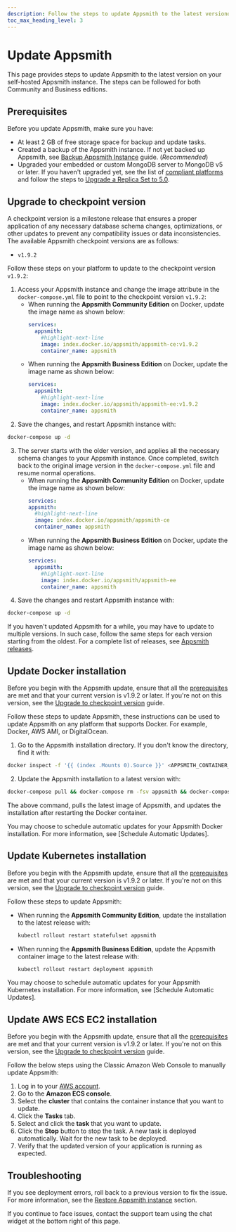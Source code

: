 ```yaml
---
description: Follow the steps to update Appsmith to the latest versionon your self-hosted Appsmith instance.
toc_max_heading_level: 3
---
```



# Update Appsmith

This page provides steps to update Appsmith to the latest version on your self-hosted Appsmith instance. The steps can be followed for both Community and Business editions.

## Prerequisites

Before you update Appsmith, make sure you have:

* At least 2 GB of free storage space for backup and update tasks.
* Created a backup of the Appsmith instance. If not yet backed up Appsmith, see [Backup Appsmith Instance](/getting-started/setup/instance-management/appsmithctl/#backup-instance) guide. (_Recommended_)
* Upgraded your embedded or custom MongoDB server to MongoDB v5 or later. If you haven't upgraded yet, see the list of [compliant platforms](https://www.mongodb.com/docs/manual/administration/production-notes/#platform-support) and follow the steps to [Upgrade a Replica Set to 5.0](https://www.mongodb.com/docs/manual/release-notes/5.0-upgrade-replica-set/).

## Upgrade to checkpoint version

A checkpoint version is a milestone release that ensures a proper application of any necessary database schema changes, optimizations, or other updates to prevent any compatibility issues or data inconsistencies. The available Appsmith checkpoint versions are as follows:

  * `v1.9.2`

Follow these steps on your platform to update to the checkpoint version `v1.9.2`:

1. Access your Appsmith instance and change the image attribute in the `docker-compose.yml` file to point to the checkpoint version `v1.9.2`:
    * When running the **Appsmith Community Edition** on Docker, update the image name as shown below:
        ```yaml
        services:
          appsmith:
            #highlight-next-line
            image: index.docker.io/appsmith/appsmith-ce:v1.9.2
            container_name: appsmith
        ```
    * When running the **Appsmith Business Edition** on Docker, update the image name as shown below:
        ```yaml
        services:
          appsmith:
            #highlight-next-line
            image: index.docker.io/appsmith/appsmith-ee:v1.9.2
            container_name: appsmith
        ```
2. Save the changes, and restart Appsmith instance with:
  ```bash
  docker-compose up -d
  ```

3. The server starts with the older version, and applies all the necessary schema changes to your Appsmith instance. Once completed, switch back to the original image version in the `docker-compose.yml` file and resume normal operations.
    * When running the **Appsmith Community Edition** on Docker, update the image name as shown below:
        ```yaml
        services:
        appsmith:
          #highlight-next-line
          image: index.docker.io/appsmith/appsmith-ce
          container_name: appsmith
        ```
    * When running the **Appsmith Business Edition** on Docker, update the image name as shown below:
        ```yaml
        services:
          appsmith:
            #highlight-next-line
            image: index.docker.io/appsmith/appsmith-ee
            container_name: appsmith
        ```
4. Save the changes and restart Appsmith instance with: 
  ```bash
  docker-compose up -d
  ```

If you haven't updated Appsmith for a while, you may have to update to multiple versions. In such case, follow the same steps for each version starting from the oldest. For a complete list of releases, see [Appsmith releases](https://github.com/appsmithorg/appsmith/releases).

## Update Docker installation

Before you begin with the Appsmith update, ensure that all the [prerequisites](#prerequisites) are met and that your current version is v1.9.2 or later. If you're not on this version, see the [Upgrade to checkpoint version](#upgrade-to-checkpoint-version) guide.

Follow these steps to update Appsmith, these instructions can be used to update Appsmith on any platform that supports Docker. For example, Docker, AWS AMI, or DigitalOcean.

1. Go to the Appsmith installation directory. If you don't know the directory, find it with:

  ```bash
  docker inspect -f '{{ (index .Mounts 0).Source }}' <APPSMITH_CONTAINER_ID>
  ```
2. Update the Appsmith installation to a latest version with:

  ```bash
  docker-compose pull && docker-compose rm -fsv appsmith && docker-compose up -d
  ```
The above command, pulls the latest image of Appsmith, and updates the installation after restarting the Docker container.

You may choose to schedule automatic updates for your Appsmith Docker installation. For more information, see [Schedule Automatic Updates].

## Update Kubernetes installation

Before you begin with the Appsmith update, ensure that all the [prerequisites](#prerequisites) are met and that your current version is v1.9.2 or later. If you're not on this version, see the [Upgrade to checkpoint version](#upgrade_to_checkpoint_version) guide.

Follow these steps to update Appsmith:

* When running the **Appsmith Community Edition**, update the installation to the latest release with:

  ```bash
  kubectl rollout restart statefulset appsmith
  ```
* When running the **Appsmith Business Edition**, update the Appsmith container image to the latest release with: 

  ```bash
  kubectl rollout restart deployment appsmith
  ```
You may choose to schedule automatic updates for your Appsmith Kubernetes installation. For more information, see [Schedule Automatic Updates].

## Update AWS ECS EC2 installation

Before you begin with the Appsmith update, ensure that all the [prerequisites](#prerequisites) are met and that your current version is v1.9.2 or later. If you're not on this version, see the [Upgrade to checkpoint version](#upgrade_to_checkpoint_version) guide.

Follow the below steps using the Classic Amazon Web Console to manually update Appsmith:

1. Log in to your [AWS account](https://console.aws.amazon.com/ecs/).
2. Go to the **Amazon ECS console**.
3. Select the **cluster** that contains the container instance that you want to update.
4. Click the **Tasks** tab.
5. Select and click the **task** that you want to update. 
6. Click the **Stop** button to stop the task. A new task is deployed automatically. Wait for the new task to be deployed.
7. Verify that the updated version of your application is running as expected.

## Troubleshooting

If you see deployment errors, roll back to a previous version to fix the issue. For more information, see the [Restore Appsmith instance](/getting-started/setup/instance-management/appsmithctl#restore-instance) section. 

If you continue to face issues, contact the support team using the chat widget at the bottom right of this page.

